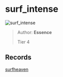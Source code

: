 
# surf_intense

![surf_intense](https://raw.githubusercontent.com/Sayt123/SurfMapPics/Maps-and-bonuses/csgo/surf_intense.jpg)

> Author: **Essence**
>
> Tier 4

## Records

[surfheaven](https://surfheaven.eu/map/surf_intense)
